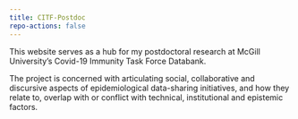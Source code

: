 ```yaml
---
title: CITF-Postdoc
repo-actions: false
---
```


This website serves as a hub for my postdoctoral research at McGill University's Covid-19 Immunity Task Force Databank.

The project is concerned with articulating social, collaborative and discursive aspects of epidemiological data-sharing initiatives, and how they relate to, overlap with or conflict with technical, institutional and epistemic factors.